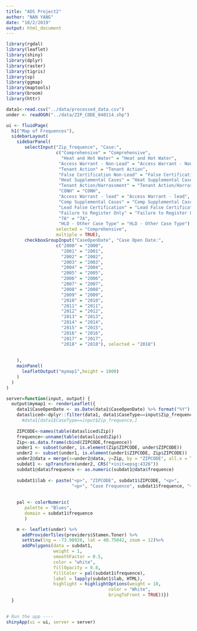 ```yaml
---
title: "ADS Project2"
author: "NAN YANG"
date: "10/2/2019"
output: html_document
---
```

```r
library(rgdal)
library(leaflet)
library(shiny)
library(dplyr)
library(raster)
library(tigris)
library(sp)
library(ggmap)
library(maptools)
library(broom)
library(httr)
```

```r
data1<-read.csv("../data/processed_data.csv")
under <- readOGR("../data/ZIP_CODE_040114.shp")
```

```r
ui <- fluidPage(
  h1("Map of Frequences"),
  sidebarLayout(
    sidebarPanel(
       selectInput("Zip_frequence", "Case:",
                   c("Comprehensive" = "Comprehensive",
                     "Heat and Hot Water" = "Heat and Hot Water",
                    "Access Warrant - Non-Lead" = "Access Warrant - Non-Lead",
                    "Tenant Action" = "Tenant Action",
                    "False Certification Non-Lead" = "False Certification Non-Lead",
                    "Heat Supplemental Cases" = "Heat Supplemental Cases",
                    "Tenant Action/Harrassment" = "Tenant Action/Harrassment",
                    "CONH" = "CONH",
                    "Access Warrant - lead" = "Access Warrant - lead",
                    "Comp Supplemental Cases" = "Comp Supplemental Cases",
                    "Lead False Certification" = "Lead False Certification",
                    "Failure to Register Only" = "Failure to Register Only",
                    "7A" = "7A",
                    "HLD - Other Case Type" = "HLD - Other Case Type"), 
                   selected = "Comprehensive",
                   multiple = TRUE),
       checkboxGroupInput("CaseOpenDate", "Case Open Date:",
                   c("2000" = "2000",
                     "2001" = "2001",
                     "2002" = "2002",
                     "2003" = "2003",
                     "2004" = "2004",
                     "2005" = "2005",
                     "2006" = "2006",
                     "2007" = "2007",
                     "2008" = "2008",
                     "2009" = "2009",
                     "2010" = "2010",
                     "2011" = "2011",
                     "2012" = "2012",
                     "2013" = "2013",
                     "2014" = "2014",
                     "2015" = "2015",
                     "2016" = "2016",
                     "2017" = "2017",
                     "2018" = "2018"), selected = "2018")
       
       
    ),
    mainPanel(
      leafletOutput("mymap1",height = 1000)
    )
  )
)
```

```r

server=function(input, output) {
  output$mymap1 <- renderLeaflet({
    data1$CaseOpenDate <- as.Date(data1$CaseOpenDate) %>% format("%Y")
    datasliced<-dplyr::filter(data1, data1$CaseType==input$Zip_frequence, data1$CaseOpenDate==input$CaseOpenDate)
      #data1[data1$CaseType==input$Zip_frequence,]
    
    ZIPCODE<-names(table(datasliced$Zip))
    frequence<-unname(table(datasliced$Zip))
    Zip<-as.data.frame(cbind(ZIPCODE,frequence))
    under1 <- subset(under, is.element(Zip$ZIPCODE, under$ZIPCODE))
    under2 <- subset(under1, is.element(under1$ZIPCODE, Zip$ZIPCODE))
    under2@data = merge(x=under2@data, y=Zip, by = "ZIPCODE", all.x = TRUE)
    subdat1 <- spTransform(under2, CRS("+init=epsg:4326"))
    subdat1@data$frequence <- as.numeric(subdat1@data$frequence)
    
    subdat1$lab <- paste("<p>", "ZIPCODE", subdat1$ZIPCODE, "<p>",
                         "<p>", "Case Frequence", subdat1$frequence, "<p>")
    
    
    pal <- colorNumeric(
       palette = "Blues",
       domain = subdat1$frequence
       )

    m <- leaflet(under) %>%
      addProviderTiles(providers$Stamen.Toner) %>%
      setView(lng = -73.98928, lat = 40.75042, zoom = 12)%>% 
      addPolygons(data = subdat1,
                  weight = 1,
                  smoothFactor = 0.5,
                  color = "white",
                  fillOpacity = 0.8,
                  fillColor = pal(subdat1$frequence),
                  label = lapply(subdat1$lab, HTML),
                  highlight = highlightOptions(weight = 10,
                                       color = "White",
                                       bringToFront = TRUE))})
  }
    
```

```r

# Run the app ----
shinyApp(ui = ui, server = server)


```

